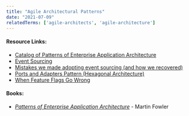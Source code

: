 ```yaml
---
title: "Agile Architectural Patterns"
date: "2021-07-09"
relatedTerms: ['agile-architects', 'agile-architecture']
---
```


#### Resource Links:

- [Catalog of Patterns of Enterprise Application Architecture](https://martinfowler.com/eaaCatalog/)
- [Event Sourcing](https://martinfowler.com/eaaDev/EventSourcing.html)
- [Mistakes we made adopting event sourcing (and how we recovered)](http://natpryce.com/articles/000819.html)
- [Ports and Adapters Pattern (Hexagonal Architecture)](https://jmgarridopaz.github.io/content/hexagonalarchitecture.html)
- [When Feature Flags Go Wrong](https://www.infoq.com/articles/feature-flags-gone-wrong/)

#### Books:

- [_Patterns of Enterprise Application Architecture_](https://www.amazon.com/Patterns-Enterprise-Application-Architecture-Martin/dp/0321127420/&tag=notesfromatoo-20) - Martin Fowler

